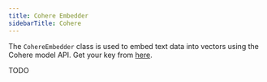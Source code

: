 ```yaml
---
title: Cohere Embedder
sidebarTitle: Cohere
---
```


The `CohereEmbedder` class is used to embed text data into vectors using the Cohere model API. Get your key from [here](https://dashboard.cohere.com/api-keys).

TODO